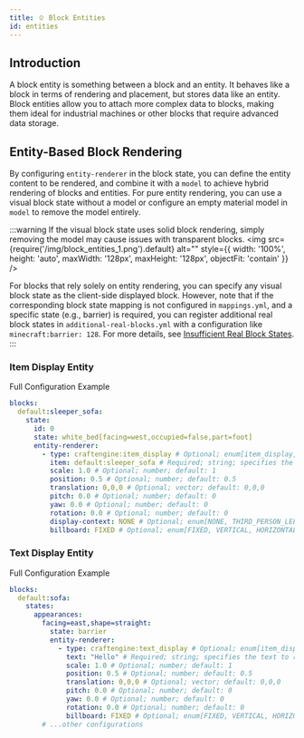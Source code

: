 ```yaml
---
title: 🫑 Block Entities
id: entities
---
```


## Introduction

A block entity is something between a block and an entity. It behaves like a block in terms of rendering and placement, but stores data like an entity. Block entities allow you to attach more complex data to blocks, making them ideal for industrial machines or other blocks that require advanced data storage.

## Entity-Based Block Rendering

By configuring `entity-renderer` in the block state, you can define the entity content to be rendered, and combine it with a `model` to achieve hybrid rendering of blocks and entities.
For pure entity rendering, you can use a visual block state without a model or configure an empty material model in `model` to remove the model entirely.

:::warning
If the visual block state uses solid block rendering, simply removing the model may cause issues with transparent blocks.
<img src={require('/img/block_entities_1.png').default} alt="" style={{ width: '100%', height: 'auto', maxWidth: '128px', maxHeight: '128px', objectFit: 'contain' }} />

For blocks that rely solely on entity rendering, you can specify any visual block state as the client-side displayed block.
However, note that if the corresponding block state mapping is not configured in `mappings.yml`, and a specific state (e.g., barrier) is required,
you can register additional real block states in `additional-real-blocks.yml` with a configuration like `minecraft:barrier: 128`.
For more details, see [Insufficient Real Block States](states.mdx#insufficient-real-block-states).
:::

### Item Display Entity

Full Configuration Example

```yml
blocks:
  default:sleeper_sofa:
    state:
      id: 0
      state: white_bed[facing=west,occupied=false,part=foot]
      entity-renderer:
        - type: craftengine:item_display # Optional; enum[item_display, text_display]; default: item_display
          item: default:sleeper_sofa # Required; string; specifies the item to render
          scale: 1.0 # Optional; number; default: 1
          position: 0.5 # Optional; number; default: 0.5
          translation: 0,0,0 # Optional; vector; default: 0,0,0
          pitch: 0.0 # Optional; number; default: 0
          yaw: 0.0 # Optional; number; default: 0
          rotation: 0.0 # Optional; number; default: 0
          display-context: NONE # Optional; enum[NONE, THIRD_PERSON_LEFT_HAND, THIRD_PERSON_RIGHT_HAND, FIRST_PERSON_LEFT_HAND, FIRST_PERSON_RIGHT_HAND, HEAD, GUI, GROUND, FIXED, ON_SHELF]; default: NONE
          billboard: FIXED # Optional; enum[FIXED, VERTICAL, HORIZONTAL, CENTER]; default: FIXED
```

### Text Display Entity

Full Configuration Example

```yml
blocks:
  default:sofa:
    states:
      appearances:
        facing=east,shape=straight:
          state: barrier
          entity-renderer:
            - type: craftengine:text_display # Optional; enum[item_display, text_display]; default: item_display
              text: "Hello" # Required; string; specifies the text to render
              scale: 1.0 # Optional; number; default: 1
              position: 0.5 # Optional; number; default: 0.5
              translation: 0,0,0 # Optional; vector; default: 0,0,0
              pitch: 0.0 # Optional; number; default: 0
              yaw: 0.0 # Optional; number; default: 0
              rotation: 0.0 # Optional; number; default: 0
              billboard: FIXED # Optional; enum[FIXED, VERTICAL, HORIZONTAL, CENTER]; default: FIXED
        # ...other configurations
```
